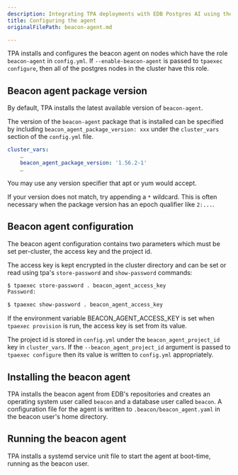 ```yaml
---
description: Integrating TPA deployments with EDB Postgres AI using the agent
title: Configuring the agent
originalFilePath: beacon-agent.md

---
```


TPA installs and configures the beacon agent on nodes which have
the role `beacon-agent` in `config.yml`. If `--enable-beacon-agent` is
passed to `tpaexec configure`, then all of the postgres nodes in the
cluster have this role.

## Beacon agent package version

By default, TPA installs the latest available version of `beacon-agent`.

The version of the `beacon-agent` package that is installed can be specified 
by including `beacon_agent_package_version: xxx` under the `cluster_vars` 
section of the `config.yml` file.

```yaml
cluster_vars:
    …
    beacon_agent_package_version: '1.56.2-1'
    …
```

You may use any version specifier that apt or yum would accept.

If your version does not match, try appending a `*` wildcard. This
is often necessary when the package version has an epoch qualifier
like `2:...`.

## Beacon agent configuration

The beacon agent configuration contains two parameters which must be set
per-cluster, the access key and the project id.

The access key is kept encrypted in the cluster directory and can be
set or read using tpa's `store-password` and `show-password` commands:

```bash
$ tpaexec store-password . beacon_agent_access_key
Password:
```

```bash
$ tpaexec show-password . beacon_agent_access_key
```

If the environment variable BEACON_AGENT_ACCESS_KEY is set when `tpaexec
provision` is run, the access key is set from its value.

The project id is stored in `config.yml` under the
`beacon_agent_project_id` key in `cluster_vars`. If the
`--beacon_agent_project_id` argument is passed to `tpaexec configure`
then its value is written to `config.yml` appropriately.

## Installing the beacon agent

TPA installs the beacon agent from EDB's repositories and creates an
operating system user called `beacon` and a database user called
`beacon`. A configuration file for the agent is written to
`.beacon/beacon_agent.yaml` in the beacon user's home directory.

## Running the beacon agent

TPA installs a systemd service unit file to start the agent at
boot-time, running as the beacon user.
